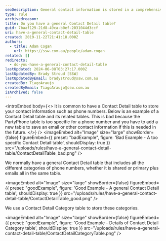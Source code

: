 ```yaml
---
seoDescription: General contact information is stored in a comprehensive Contact Detail table, accommodating various phone numbers and email addresses.
type: rule
archivedreason:
title: Do you have a general Contact Detail table?
guid: 7baaf129-21d8-49ca-b0ef-2031044d3ccf
uri: have-a-general-contact-detail-table
created: 2019-11-22T21:41:18.000Z
authors:
  - title: Adam Cogan
    url: https://ssw.com.au/people/adam-cogan
related: []
redirects:
  - do-you-have-a-general-contact-detail-table
lastUpdated: 2024-06-08T03:27:17.000Z
lastUpdatedBy: Brady Stroud [SSW]
lastUpdatedByEmail: bradystroud@ssw.com.au
createdBy: TiagoAraujo
createdByEmail: TiagoAraujo@ssw.com.au
isArchived: false
---
```


<introEmbed
  body={<>
It is common to have a Contact Detail table to store your contact information such as phone numbers. Below is an example of a Contact Detail table and its related tables. This is bad because the PartyPhone table is too specific for a phone number and you have to add a new table to save an email or other contact information if this is needed in the future.
  </>}
/>
<imageEmbed
  alt="Image"
  size="large"
  showBorder={false}
  figureEmbed={{
    preset: "badExample",
    figure: 'Bad Example - A too specific Contact Detail table',
    shouldDisplay: true
  }}
  src="/uploads/rules/have-a-general-contact-detail-table/ContactDetailTable_bad.png"
/>

We normally have a general Contact Detail table that includes all the different categories of phone numbers, whether it is shared or primary plus emails all in the same table.

<imageEmbed
  alt="Image"
  size="large"
  showBorder={false}
  figureEmbed={{
    preset: "goodExample",
    figure: 'Good Example - A general Contact Detail table',
    shouldDisplay: true
  }}
  src="/uploads/rules/have-a-general-contact-detail-table/ContactDetailTable_good.png"
/>

We use a Contact Detail Category table to store these categories.

<imageEmbed
  alt="Image"
  size="large"
  showBorder={false}
  figureEmbed={{
    preset: "goodExample",
    figure: 'Good Example - Details of Contact Detail Category table',
    shouldDisplay: true
  }}
  src="/uploads/rules/have-a-general-contact-detail-table/ContactDetailCategoryTable.png"
/>
